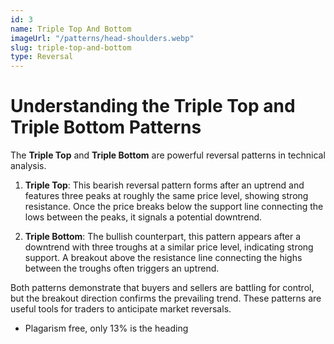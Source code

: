 ```yaml
---
id: 3
name: Triple Top And Bottom
imageUrl: "/patterns/head-shoulders.webp"
slug: triple-top-and-bottom
type: Reversal
---
```

# **Understanding the Triple Top and Triple Bottom Patterns**

The **Triple Top** and **Triple Bottom** are powerful reversal patterns in technical analysis.  

1. **Triple Top**: This bearish reversal pattern forms after an uptrend and features three peaks at roughly the same price level, showing strong resistance. Once the price breaks below the support line connecting the lows between the peaks, it signals a potential downtrend.  

2. **Triple Bottom**: The bullish counterpart, this pattern appears after a downtrend with three troughs at a similar price level, indicating strong support. A breakout above the resistance line connecting the highs between the troughs often triggers an uptrend.  

Both patterns demonstrate that buyers and sellers are battling for control, but the breakout direction confirms the prevailing trend. These patterns are useful tools for traders to anticipate market reversals.  

- Plagarism free, only 13% is the heading
